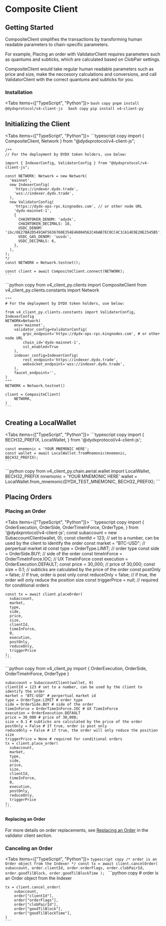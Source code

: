 
# Composite Client

## Getting Started

CompositeClient simplifies the transactions by transforming human readable parameters to chain-specific parameters.

For example, Placing an order with ValidatorClient requires parameters such as quantums and subticks, which are calculated based on ClobPair settings.

CompositeClient would take regular human readable parameters such as price and size, 
make the neccesory calculations and conversions, 
and call ValidatorClient with the correct quantums and subticks for you.

### Installation

<Tabs items={["TypeScript", "Python"]}>
  <Tab>
    ```bash copy
    pnpm install @dydxprotocol/v4-client-js 
    ```
  </Tab>
  <Tab>
    ```bash copy
    pip install v4-client-py 
    ```
  </Tab>
</Tabs>

## Initializing the Client

<Tabs items={["TypeScript", "Python"]}>
  <Tab>
    ```typescript copy
    import { CompositeClient, Network } from "@dydxprotocol/v4-client-js";

    /**
    // For the deployment by DYDX token holders, use below:

    import { IndexerConfig, ValidatorConfig } from "@dydxprotocol/v4-client-js";

    const NETWORK: Network = new Network(
      'mainnet',
      new IndexerConfig(
        'https://indexer.dydx.trade',
        'wss://indexer.dydx.trade',
      ),
      new ValidatorConfig(
        'https://dydx-ops-rpc.kingnodes.com', // or other node URL
        'dydx-mainnet-1',
        {
          CHAINTOKEN_DENOM: 'adydx',
          CHAINTOKEN_DECIMALS: 18,
          USDC_DENOM: 'ibc/8E27BA2D5493AF5636760E354E46004562C46AB7EC0CC4C1CA14E9E20E2545B5',
          USDC_GAS_DENOM: 'uusdc',
          USDC_DECIMALS: 6,
        },
      ),
    );
    */
    const NETWORK = Network.testnet();

    const client = await CompositeClient.connect(NETWORK);
    ```
  </Tab>
  <Tab>
    ```python copy
    from v4_client_py.clients import CompositeClient
    from v4_client_py.clients.constants import Network

    """
    # For the deployment by DYDX token holders, use below:

    from v4_client_py.clients.constants import ValidatorConfig, IndexerConfig
    NETWORK=Network(
        env='mainnet',
        validator_config=ValidatorConfig(
            grpc_endpoint='https://dydx-ops-rpc.kingnodes.com', # or other node URL
            chain_id='dydx-mainnet-1', 
            ssl_enabled=True
        ),
        indexer_config=IndexerConfig(
            rest_endpoint='https://indexer.dydx.trade',
            websocket_endpoint='wss://indexer.dydx.trade',
        ),
        faucet_endpoint='',
    )
    """
    NETWORK = Network.testnet()

    client = CompositeClient(
        NETWORK,
    )
    ```
  </Tab>
</Tabs>

## Creating a LocalWallet

<Tabs items={["TypeScript", "Python"]}>
  <Tab>
    ```typescript copy
    import {
      BECH32_PREFIX,
      LocalWallet,
    } from '@dydxprotocol/v4-client-js';

    const mnemonic = 'YOUR MNEMONIC HERE';
    const wallet = await LocalWallet.fromMnemonic(mnemonic, BECH32_PREFIX);
    ```
  </Tab>
  <Tab>
    ```python copy
    from v4_client_py.chain.aerial.wallet import LocalWallet, BECH32_PREFIX
    mnemonic = 'YOUR MNEMONIC HERE'
    wallet = LocalWallet.from_mnemonic(DYDX_TEST_MNEMONIC, BECH32_PREFIX);
    ```
  </Tab>
</Tabs>

## Placing Orders 

### Placing an Order 

<Tabs items={["TypeScript", "Python"]}>
  <Tab>
    ```typescript copy
    import {
      OrderExecution, OrderSide, OrderTimeInForce, OrderType,
    } from '@dydxprotocol/v4-client-js';
    const subaccount = new SubaccountClient(wallet, 0);
    const clientId = 123; // set to a number, can be used by the client to identify the order
    const market = "BTC-USD"; // perpertual market id
    const type = OrderType.LIMIT; // order type
    const side = OrderSide.BUY; // side of the order
    const timeInForce = OrderTimeInForce.IOC; // UX TimeInForce
    const execution = OrderExecution.DEFAULT;
    const price = 30_000; // price of 30,000;
    const size = 0.1; // subticks are calculated by the price of the order
    const postOnly = false; // If true, order is post only
    const reduceOnly = false; // if true, the order will only reduce the position size
    const triggerPrice = null; // required for conditional orders

    const tx = await client.placeOrder(
      subaccount,
      market,
      type,
      side,
      price,
      size,
      clientId,
      timeInForce,
      0,
      execution,
      postOnly,
      reduceOnly,
      triggerPrice
    );
    ```
  </Tab>
  <Tab>
    ```python copy
    from v4_client_py import {
      OrderExecution, OrderSide, OrderTimeInForce, OrderType
    }

    subaccount = SubaccountClient(wallet, 0)
    clientId = 123 # set to a number, can be used by the client to identify the order
    market = "BTC-USD" # perpertual market id
    type = OrderType.LIMIT # order type
    side = OrderSide.BUY # side of the order
    timeInForce = OrderTimeInForce.IOC # UX TimeInForce
    execution = OrderExecution.DEFAULT
    price = 30_000 # price of 30,000;
    size = 0.1 # subticks are calculated by the price of the order
    postOnly = False # If true, order is post only
    reduceOnly = False # if true, the order will only reduce the position size
    triggerPrice = None # required for conditional orders
    tx = client.place_order(
      subaccount,
      market,
      type,
      side,
      price,
      size,
      clientId,
      timeInForce,
      0,
      execution,
      postOnly,
      reduceOnly,
      triggerPrice
    );
    ```
  </Tab>
</Tabs>

#### Replacing an Order

For more details on order replacements, see [Replacing an Order](./validator_client.mdx#replacing-an-order) in the validator client section.

### Canceling an Order

<Tabs items={["TypeScript", "Python"]}>
  <Tab>
    ```typescript copy
    /*
    order is an Order object from the Indexer
    */
    const tx = await client.cancelOrder(
      subaccount,
      order.clientId,
      order.orderFlags,
      order.clobPairId,
      order.goodTilBlock,
      order.goodTilBlockTime
    );
    ```
  </Tab>
  <Tab>
    ```python copy
    # order is an Order object from the Indexer

    tx = client.cancel_order(
        subaccount,
        order["clientId"],
        order["orderFlags"],
        order["clobPairId"],
        order["goodTilBlock"],
        order["goodTilBlockTime"],
    )
    ```
  </Tab>
</Tabs>
